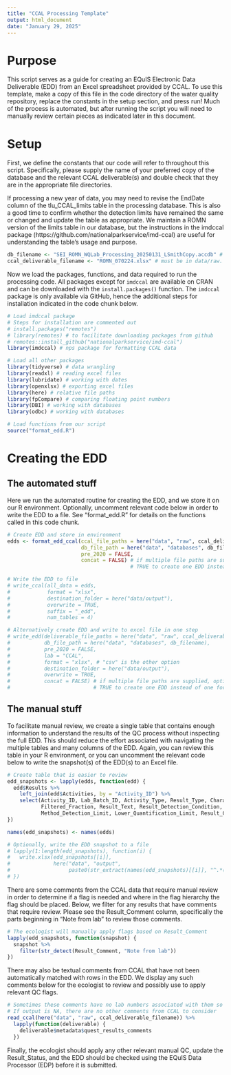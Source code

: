 ```yaml
---
title: "CCAL Processing Template"
output: html_document
date: "January 29, 2025"
---
```


# Purpose

This script serves as a guide for creating an EQuIS Electronic Data Deliverable (EDD) from an Excel spreadsheet provided by CCAL.
To use this template, make a copy of this file in the code directory of the water quality repository, replace the constants in the setup section, and press run!
Much of the process is automated, but after running the script you will need to manually review certain pieces as indicated later in this document.

# Setup

First, we define the constants that our code will refer to throughout this script.
Specifically, please supply the name of your preferred copy of the database and the relevant CCAL deliverable(s) and double check that they are in the appropriate file directories.

If processing a new year of data, you may need to revise the EndDate column of the tlu_CCAL_limits table in the processing database.
This is also a good time to confirm whether the detection limits have remained the same or changed and update the table as appropriate.
We maintain a ROMN version of the limits table in our database, but the instructions in the imdccal package (https://github.com/nationalparkservice/imd-ccal) are useful for understanding the table's usage and purpose.

```r
db_filename <- "SEI_ROMN_WQLab_Processing_20250131_LSmithCopy.accdb" # must be in data/databases
ccal_deliverable_filename <- "ROMN_070224.xlsx" # must be in data/raw. May supply a vector of multiple file names if desired
```

Now we load the packages, functions, and data required to run the processing code.
All packages except for `imdccal` are available on CRAN and can be downloaded with the `install.packages()` function.
The `imdccal` package is only available via GitHub, hence the additional steps for installation indicated in the code chunk below.

```r
# Load imdccal package
# Steps for installation are commented out
# install.packages("remotes")
# library(remotes) # to facilitate downloading packages from github
# remotes::install_github("nationalparkservice/imd-ccal") 
library(imdccal) # nps package for formatting CCAL data

# Load all other packages
library(tidyverse) # data wrangling
library(readxl) # reading excel files
library(lubridate) # working with dates
library(openxlsx) # exporting excel files
library(here) # relative file paths
library(fpCompare) # comparing floating point numbers
library(DBI) # working with databases
library(odbc) # working with databases

# Load functions from our script
source("format_edd.R")
```

# Creating the EDD

## The automated stuff

Here we run the automated routine for creating the EDD, and we store it on our R environment.
Optionally, uncomment relevant code below in order to write the EDD to a file.
See "format_edd.R" for details on the functions called in this code chunk.

```r
# Create EDD and store in environment
edds <- format_edd_ccal(ccal_file_paths = here("data", "raw", ccal_deliverable_filename),
                        db_file_path = here("data", "databases", db_filename),
                        pre_2020 = FALSE,
                        concat = FALSE) # if multiple file paths are supplied, optionally change concat to 
                                        # TRUE to create one EDD instead of one for each file name

# Write the EDD to file
# write_ccal(all_data = edds,
#            format = "xlsx",
#            destination_folder = here("data/output"),
#            overwrite = TRUE,
#            suffix = "_edd",
#            num_tables = 4)

# Alternatively create EDD and write to excel file in one step
# write_edd(deliverable_file_paths = here("data", "raw", ccal_deliverable_filename),
#           db_file_path = here("data", "databases", db_filename),
#           pre_2020 = FALSE,
#           lab = "CCAL",
#           format = "xlsx", # "csv" is the other option
#           destination_folder = here("data/output"),
#           overwrite = TRUE,
#           concat = FALSE) # if multiple file paths are supplied, optionally change concat to
#                           # TRUE to create one EDD instead of one for each file name
```

## The manual stuff

To facilitate manual review, we create a single table that contains enough information to understand the results of the QC process without inspecting the full EDD.
This should reduce the effort associated with navigating the multiple tables and many columns of the EDD.
Again, you can review this table in your R environment, or you can uncomment the relevant code below to write the snapshot(s) of the EDD(s) to an Excel file.

```r
# Create table that is easier to review
edd_snapshots <- lapply(edds, function(edd) {
  edd$Results %>%
    left_join(edd$Activities, by = "Activity_ID") %>%
    select(Activity_ID, Lab_Batch_ID, Activity_Type, Result_Type, Characteristic_Name, 
           Filtered_Fraction, Result_Text, Result_Detection_Condition, Result_Qualifier, 
           Method_Detection_Limit, Lower_Quantification_Limit, Result_Comment)
})

names(edd_snapshots) <- names(edds)

# Optionally, write the EDD snapshot to a file
# lapply(1:length(edd_snapshots), function(i) {
#   write.xlsx(edd_snapshots[[i]],
#              here("data", "output",
#                   paste0(str_extract(names(edd_snapshots)[[i]], "^.*(?=\\.)"), "_edd_snapshot.xlsx")))
# })
```

There are some comments from the CCAL data that require manual review in order to determine if a flag is needed and where in the flag hierarchy the flag should be placed.
Below, we filter for any results that have comments that require review.
Please see the Result_Comment column, specifically the parts beginning in "Note from lab" to review those comments. 

```r
# The ecologist will manually apply flags based on Result_Comment
lapply(edd_snapshots, function(snapshot) {
  snapshot %>%
    filter(str_detect(Result_Comment, "Note from lab"))
})
```

There may also be textual comments from CCAL that have not been automatically matched with rows in the EDD.
We display any such comments below for the ecologist to review and possibly use to apply relevant QC flags.

```r
# Sometimes these comments have no lab numbers associated with them so I did not attempt to automate their inclusion in Result_Comment
# If output is NA, there are no other comments from CCAL to consider
read_ccal(here("data", "raw", ccal_deliverable_filename)) %>%
  lapply(function(deliverable) {
    deliverable$metadata$quest_results_comments
  })
```

Finally, the ecologist should apply any other relevant manual QC, update the Result_Status, and the EDD should be checked using the EQuIS Data Processor (EDP) before it is submitted.
